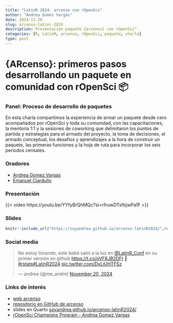 ```yaml
---
title: "LatinR 2024: arcenso con rOpenSci"
author: "Andrea Gómez Vargas"
date: 2024-11-20
slug: arcenso-latinr-2024
description: Presentación paquete {arcenso} con rOpenSci"
categories: [R, LatinR, arcenso, rOpenSci, paquete, charla]
type: post
---
```


# {ARcenso}: primeros pasos desarrollando un paquete en comunidad con rOpenSci 📦

### Panel: Proceso de desarrollo de paquetes

En esta charla compartimos la experiencia de armar un paquete desde cero acompañados por rOpenSci y toda su comunidad, con las capacitaciones, la mentoría 1:1 y la sesiones de coworking que delimitaron los puntos de partida y estrategias para el armado del proyecto, la toma de decisiones, el armado conceptual, los desafíos y aprendizajes a la hora de construir un paquete, las primeras funciones y la hoja de ruta para incorporar los seis periodos censales.

### Oradores

-   [Andrea Gomez Vargas](https://github.com/SoyAndrea)
-   [Emanuel Ciardullo](https://github.com/ECiardullo)

### Presentación

{{< video https://youtu.be/YYfyBrQhMQc?si=rfruwDTsfbjwPa1F >}}

### Slides

```r
knitr::include_url("https://soyandrea.github.io/arcenso-latinR2024/",height = 400)
```

### Social media

<blockquote class="twitter-tweet">

<p lang="es" dir="ltr">

No estoy llorando, este bebé salió a la luz en <a href="https://twitter.com/LatinR_Conf?ref_src=twsrc%5Etfw">@LatinR_Conf</a> en su primer versión en github <a href="https://t.co/pVF8JB2DFt">https://t.co/pVF8JB2DFt</a> 💜<a href="https://twitter.com/hashtag/rstats?src=hash&amp;ref_src=twsrc%5Etfw">#rstats</a><a href="https://twitter.com/hashtag/LatinR2024?src=hash&amp;ref_src=twsrc%5Etfw">#LatinR2024</a> <a href="https://t.co/DyLiUHTFSz">pic.twitter.com/DyLiUHTFSz</a>

</p>

— andrea (@me_andre) <a href="https://twitter.com/me_andre/status/1859244999243657685?ref_src=twsrc%5Etfw">November 20, 2024</a>

</blockquote>

```{=html}
<script async src="https://platform.twitter.com/widgets.js" charset="utf-8"></script>
```
### Links de interés

-   [web arcenso](https://soyandrea.github.io/arcenso/)
-   [repositorio en GitHub de arcenso](https://github.com/SoyAndrea/arcenso)
-   slides en Quarto [soyandrea.github.io/arcenso-latinR2024/](https://soyandrea.github.io/arcenso-latinR2024/)
-   [rOpenSci Champions Program - Andrea Gomez Vargas](https://ropensci.org/blog/2024/02/15/champions-program-champions-2024/#andrea-gomez-vargas)
